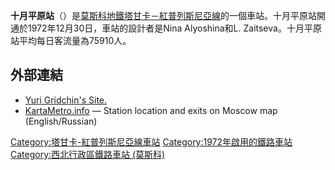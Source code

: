 {{Infobox station
| name          = 十月平原
| native_name   = Октябрьское поле
| native_name_lang = ru
| type          = [[莫斯科地鐵|莫斯科地鐵]]車站
| image         = Oktpole-mm.jpg
| image_size    = 
| image_caption = 
| address       = [[西北行政區_(莫斯科)|西北行政區]][[休金諾區|休金諾區]]
| borough       = [[莫斯科|莫斯科]]
| country       = [[俄羅斯|俄羅斯]]
| coordinates   = {{coord|55.7935|37.4935|display=inline,title}}
| line          = {{MOSMETRO-bull|7|text=1}}
| other         = '''[[巴士|巴士]]'''：26、39、39к、100、105、253、253к、681、691、800<br/>'''[[無軌電車|無軌電車]]'''：19、59、61
| structure     = 
| platform      = 1個[[島式月台|島式月台]]
| depth         = {{convert|11|m}}
| levels        = 1層
| tracks        = 2條
| parking       = 無
| opened        = {{start date and age|df=yes|1975|12|30}}
| closed        = 
| rebuilt       = 
| ADA           = 
| code          = 124
| owned         = 莫斯科地鐵
| zone          = 
| former        = 
| passengers    = 
| pass_year     = 
| pass_percent  = 
| pass_system   = 
| mpassengers   = 
| services      = 
| map_type      = Moscow Ring Road
| AlternativeMap= Moscow map MKAD grayscale.png
| map_overlay   = Moscow metro map including line 14.svg
| map_caption   = 
| route_map     = 
| map_state     = collapsed
}}
'''十月平原站'''（{{lang-rus|Октябрьское поле|Oktyabrskoye pole}}）是[[莫斯科地鐵|莫斯科地鐵]][[塔甘卡－紅普列斯尼亞線|塔甘卡－紅普列斯尼亞線]]的一個車站。十月平原站開通於1972年12月30日，車站的設計者是Nina Alyoshina和L. Zaitseva。十月平原站平均每日客流量為75910人。

==外部連結==
*[http://news.metro.ru/f75.html Yuri Gridchin's Site.]{{Wayback|url=http://news.metro.ru/f75.html |date=20071107092939 }}
*[http://www.kartametro.info/?hl=EN&ms=OktyabrskoePole&z=17&t=k KartaMetro.info] — Station location and exits on Moscow map (English/Russian)
{{塔甘卡－紅普列斯尼亞線}}
[[Category:塔甘卡-紅普列斯尼亞線車站|Category:塔甘卡-紅普列斯尼亞線車站]]
[[Category:1972年啟用的鐵路車站|Category:1972年啟用的鐵路車站]]
[[Category:西北行政區鐵路車站_(莫斯科)|Category:西北行政區鐵路車站 (莫斯科)]]
